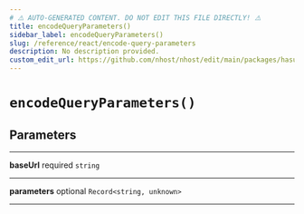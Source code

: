 ```yaml
---
# ⚠️ AUTO-GENERATED CONTENT. DO NOT EDIT THIS FILE DIRECTLY! ⚠️
title: encodeQueryParameters()
sidebar_label: encodeQueryParameters()
slug: /reference/react/encode-query-parameters
description: No description provided.
custom_edit_url: https://github.com/nhost/nhost/edit/main/packages/hasura-auth-js/src/utils/url.ts#L3
---
```


# `encodeQueryParameters()`

## Parameters

---

**<span className="parameter-name">baseUrl</span>** <span className="optional-status">required</span> <code>string</code>

---

**<span className="parameter-name">parameters</span>** <span className="optional-status">optional</span> <code>Record&lt;string, unknown&gt;</code>

---
